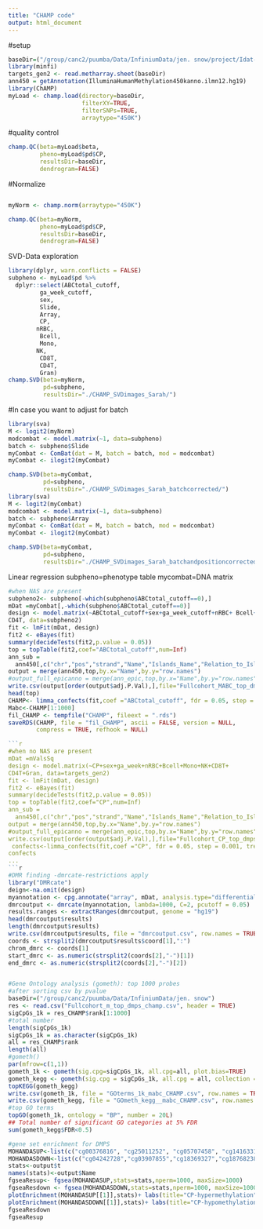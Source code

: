 ```yaml
---
title: "CHAMP code"
output: html_document
---
```


#setup
```r
baseDir=("/group/canc2/puumba/Data/InfiniumData/jen. snow/project/Idat-SDF")
library(minfi)
targets_gen2 <- read.metharray.sheet(baseDir)
ann450 = getAnnotation(IlluminaHumanMethylation450kanno.ilmn12.hg19)
library(ChAMP)
myLoad <- champ.load(directory=baseDir,
                     filterXY=TRUE,
                     filterSNPs=TRUE,
                     arraytype="450K")
```

#quality control
```r
champ.QC(beta=myLoad$beta,
         pheno=myLoad$pd$CP,
         resultsDir=baseDir,
         dendrogram=FALSE)
```

#Normalize
```
```
```r
myNorm <- champ.norm(arraytype="450K")

champ.QC(beta=myNorm,
         pheno=myLoad$pd$CP,
         resultsDir=baseDir,
         dendrogram=FALSE)
```

SVD-Data exploration
```r
library(dplyr, warn.conflicts = FALSE)
subpheno <- myLoad$pd %>%
  dplyr::select(ABCtotal_cutoff,
         ga_week_cutoff,
         sex,
         Slide,
         Array,
         CP,
        nRBC,
         Bcell,
         Mono,
        NK,
         CD8T,
         CD4T,
         Gran)
champ.SVD(beta=myNorm,
          pd=subpheno,
          resultsDir="./CHAMP_SVDimages_Sarah/")

```
#In case you want to adjust for batch
```r
library(sva)
M <- logit2(myNorm)
modcombat <- model.matrix(~1, data=subpheno)
batch <- subpheno$Slide
myCombat <- ComBat(dat = M, batch = batch, mod = modcombat)
myCombat <- ilogit2(myCombat)

champ.SVD(beta=myCombat,
          pd=subpheno,
          resultsDir="./CHAMP_SVDimages_Sarah_batchcorrected/")
library(sva)
M <- logit2(myCombat)
modcombat <- model.matrix(~1, data=subpheno)
batch <- subpheno$Array
myCombat <- ComBat(dat = M, batch = batch, mod = modcombat)
myCombat <- ilogit2(myCombat)

champ.SVD(beta=myCombat,
          pd=subpheno,
          resultsDir="./CHAMP_SVDimages_Sarah_batchandpositioncorrected/")

```
Linear regression
subpheno=phenotype table
mycombat=DNA matrix
```r
#when NAS are present
subpheno2<- subpheno[-which(subpheno$ABCtotal_cutoff==0),]
mDat =myCombat[,-which(subpheno$ABCtotal_cutoff==0)]
design <- model.matrix(~ABCtotal_cutoff+sex+ga_week_cutoff+nRBC+ Bcell+Mono+NK+CD8T+
CD4T, data=subpheno2)
fit <- lmFit(mDat, design)
fit2 <- eBayes(fit)
summary(decideTests(fit2,p.value = 0.05))
top = topTable(fit2,coef="ABCtotal_cutoff",num=Inf)
ann_sub = 
  ann450[,c("chr","pos","strand","Name","Islands_Name","Relation_to_Island","UCSC_RefGene_Name","UCSC_RefGene_Group")]
output = merge(ann450,top,by.x="Name",by.y="row.names")
#output_full_epicanno = merge(ann_epic,top,by.x="Name",by.y="row.names")
write.csv(output[order(output$adj.P.Val),],file="Fullcohort_MABC_top_dmps_CHAMP.csv",row.names=FALSE)
head(top)
CHAMP<- limma_confects(fit,coef ="ABCtotal_cutoff", fdr = 0.05, step = 0.001, trend = FALSE,full = FALSE)
Mabc<-CHAMP[1:1000]
fil_CHAMP <- tempfile("CHAMP", fileext = ".rds")
saveRDS(CHAMP, file = "fil_CHAMP", ascii = FALSE, version = NULL,
        compress = TRUE, refhook = NULL)

```r
#when no NAS are present
mDat =mValsSq
design <- model.matrix(~CP+sex+ga_week+nRBC+Bcell+Mono+NK+CD8T+
CD4T+Gran, data=targets_gen2)
fit <- lmFit(mDat, design)
fit2 <- eBayes(fit)
summary(decideTests(fit2,p.value = 0.05))
top = topTable(fit2,coef="CP",num=Inf)
ann_sub = 
  ann450[,c("chr","pos","strand","Name","Islands_Name","Relation_to_Island","UCSC_RefGene_Name","UCSC_RefGene_Group")]
output = merge(ann450,top,by.x="Name",by.y="row.names")
#output_full_epicanno = merge(ann_epic,top,by.x="Name",by.y="row.names")
write.csv(output[order(output$adj.P.Val),],file="Fullcohort_CP_top_dmps_BIO2.csv",row.names=FALSE)
 confects<-limma_confects(fit,coef ="CP", fdr = 0.05, step = 0.001, trend = FALSE,full = FALSE)
confects   
...
```r
#DMR finding -dmrcate-restrictions apply
library("DMRcate")
deign<-na.omit(design)
myannotation <- cpg.annotate("array", mDat, analysis.type="differential", design=deign, coef="ABCtotal_cutoff", fdr = 0.1)
dmrcoutput <- dmrcate(myannotation, lambda=1000, C=2, pcutoff = 0.05)
results.ranges <- extractRanges(dmrcoutput, genome = "hg19") 
head(dmrcoutput$results)
length(dmrcoutput$results)
write.csv(dmrcoutput$results, file = "dmrcoutput.csv", row.names = TRUE)
coords <- strsplit2(dmrcoutput$results$coord[1],":")
chrom_dmrc <- coords[1]
start_dmrc <- as.numeric(strsplit2(coords[2],"-")[1])
end_dmrc <- as.numeric(strsplit2(coords[2],"-")[2]) 



```
```r
#Gene Ontology analysis (gometh): top 1000 probes
#after sorting csv by pvalue
baseDir=("/group/canc2/puumba/Data/InfiniumData/jen. snow")
res <- read.csv("Fullcohort_m_top_dmps_champ.csv", header = TRUE)
sigCpGs_1k = res_CHAMP$rank[1:1000]
#total number
length(sigCpGs_1k)
sigCpGs_1k = as.character(sigCpGs_1k)
all = res_CHAMP$rank
length(all)
#gometh()
par(mfrow=c(1,1))
gometh_1k <- gometh(sig.cpg=sigCpGs_1k, all.cpg=all, plot.bias=TRUE)
gometh_kegg <- gometh(sig.cpg = sigCpGs_1k, all.cpg = all, collection = "KEGG", prior.prob=TRUE)
topKEGG(gometh_kegg)
write.csv(gometh_1k, file = "GOterms_1k_mabc_CHAMP.csv", row.names = TRUE)
write.csv(gometh_kegg, file = "GOmeth_kegg__mabc_CHAMP.csv", row.names = TRUE)
#top GO terms
topGO(gometh_1k, ontology = "BP", number = 20L)
## Total number of significant GO categories at 5% FDR
sum(gometh_kegg$FDR<0.5) 
```

```r
#gene set enrichment for DMPS
MOHANDASUP<-list(c("cg00376816", "cg25011252", "cg05707458", "cg14163311", "cg16602500", "cg06419846", "cg03929569", "cg17512380", "cg15613292", "cg00263248", "cg19540797", "cg08360638", "cg07728874", "cg22230912", "cg13505608", "cg04975778"))
MOHANDASDOWN<-list(c("cg04242728","cg03907855","cg18369327","cg18768238","cg14414943","cg19607845","cg19942731","cg14073571","cg03106245","cg08936645","cg02806715", "ch.10.89216809R","cg11348257","cg07011093","cg09335613","cg12306086"))
stats<-output$t
names(stats)<-output$Name
fgseaResup<- fgsea(MOHANDASUP,stats=stats,nperm=1000, maxSize=1000)
fgseaResdown <- fgsea(MOHANDASDOWN,stats=stats,nperm=1000, maxSize=1000)
plotEnrichment(MOHANDASUP[[1]],stats)+ labs(title="CP-hypermethylation")
plotEnrichment(MOHANDASDOWN[[1]],stats)+ labs(title="CP-hypomethylation")
fgseaResdown
fgseaResup
```


